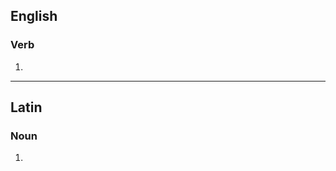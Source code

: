 {{also|habilitâtes}}

==English==

===Verb===
{{head|en|verb form}}

# {{en-third-person singular of|habilitate}}

----

==Latin==

===Noun===
{{la-noun-form|habilitātēs}}

# {{inflection of|la|habilitās||nom//acc//voc|p}}